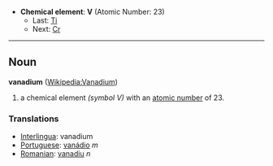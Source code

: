 *'''Chemical element''': '''V''' (Atomic Number: 23)
**Last: [[Titanium|Ti]]
**Next: [[Chromium|Cr]]
----
== Noun ==
'''vanadium''' ([[en:Vanadium|Wikipedia:Vanadium]])

# a chemical element ''(symbol V)'' with an [[atomic number]] of 23.

===Translations===
*[[Interlingua]]: vanadium
*[[Portuguese]]: [[vanádio]] ''m''
*[[Romanian]]: [[vanadiu]] ''n''